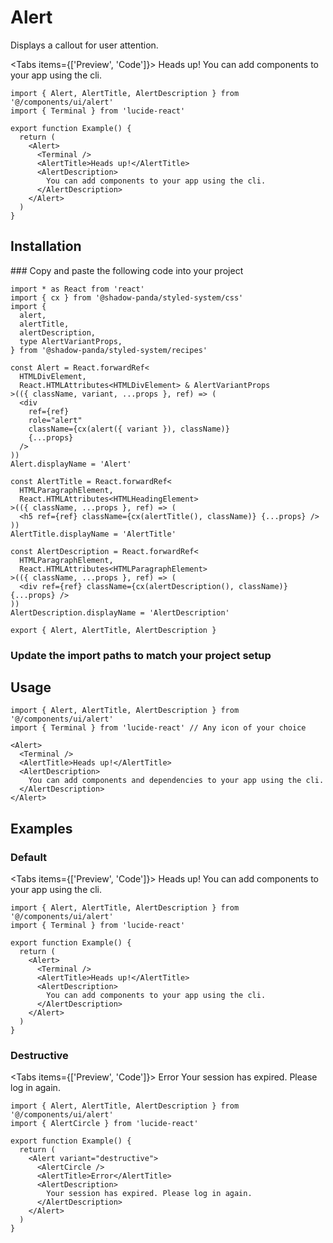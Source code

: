 
# Alert

<Lead>Displays a callout for user attention.</Lead>

<ReferenceBadges shadcnUiLink="https://ui.shadcn.com/docs/components/alert" />

<Tabs items={['Preview', 'Code']}>
  <Tab>
    <Preview>
      <Alert>
        <Terminal />
        <AlertTitle>Heads up!</AlertTitle>
        <AlertDescription>You can add components to your app using the cli.</AlertDescription>
      </Alert>
    </Preview>
  </Tab>
  <Tab>

```tsx copy
import { Alert, AlertTitle, AlertDescription } from '@/components/ui/alert'
import { Terminal } from 'lucide-react'

export function Example() {
  return (
    <Alert>
      <Terminal />
      <AlertTitle>Heads up!</AlertTitle>
      <AlertDescription>
        You can add components to your app using the cli.
      </AlertDescription>
    </Alert>
  )
}
```

  </Tab>
</Tabs>

## Installation

<Steps>
### Copy and paste the following code into your project

```tsx filename="components/ui/alert.tsx" copy
import * as React from 'react'
import { cx } from '@shadow-panda/styled-system/css'
import {
  alert,
  alertTitle,
  alertDescription,
  type AlertVariantProps,
} from '@shadow-panda/styled-system/recipes'

const Alert = React.forwardRef<
  HTMLDivElement,
  React.HTMLAttributes<HTMLDivElement> & AlertVariantProps
>(({ className, variant, ...props }, ref) => (
  <div
    ref={ref}
    role="alert"
    className={cx(alert({ variant }), className)}
    {...props}
  />
))
Alert.displayName = 'Alert'

const AlertTitle = React.forwardRef<
  HTMLParagraphElement,
  React.HTMLAttributes<HTMLHeadingElement>
>(({ className, ...props }, ref) => (
  <h5 ref={ref} className={cx(alertTitle(), className)} {...props} />
))
AlertTitle.displayName = 'AlertTitle'

const AlertDescription = React.forwardRef<
  HTMLParagraphElement,
  React.HTMLAttributes<HTMLParagraphElement>
>(({ className, ...props }, ref) => (
  <div ref={ref} className={cx(alertDescription(), className)} {...props} />
))
AlertDescription.displayName = 'AlertDescription'

export { Alert, AlertTitle, AlertDescription }
```

### Update the import paths to match your project setup

</Steps>

## Usage

```tsx copy
import { Alert, AlertTitle, AlertDescription } from '@/components/ui/alert'
import { Terminal } from 'lucide-react' // Any icon of your choice
```

```tsx copy
<Alert>
  <Terminal />
  <AlertTitle>Heads up!</AlertTitle>
  <AlertDescription>
    You can add components and dependencies to your app using the cli.
  </AlertDescription>
</Alert>
```

## Examples

### Default

<Tabs items={['Preview', 'Code']}>
  <Tab>
    <Preview>
      <Alert>
        <Terminal />
        <AlertTitle>Heads up!</AlertTitle>
        <AlertDescription>You can add components to your app using the cli.</AlertDescription>
      </Alert>
    </Preview>
  </Tab>
  <Tab>

```tsx copy
import { Alert, AlertTitle, AlertDescription } from '@/components/ui/alert'
import { Terminal } from 'lucide-react'

export function Example() {
  return (
    <Alert>
      <Terminal />
      <AlertTitle>Heads up!</AlertTitle>
      <AlertDescription>
        You can add components to your app using the cli.
      </AlertDescription>
    </Alert>
  )
}
```

  </Tab>
</Tabs>

### Destructive

<Tabs items={['Preview', 'Code']}>
  <Tab>
    <Preview>
      <Alert variant="destructive">
        <AlertCircle />
        <AlertTitle>Error</AlertTitle>
        <AlertDescription>Your session has expired. Please log in again.</AlertDescription>
      </Alert>
    </Preview>
  </Tab>
  <Tab>

```tsx copy
import { Alert, AlertTitle, AlertDescription } from '@/components/ui/alert'
import { AlertCircle } from 'lucide-react'

export function Example() {
  return (
    <Alert variant="destructive">
      <AlertCircle />
      <AlertTitle>Error</AlertTitle>
      <AlertDescription>
        Your session has expired. Please log in again.
      </AlertDescription>
    </Alert>
  )
}
```

  </Tab>
</Tabs>
